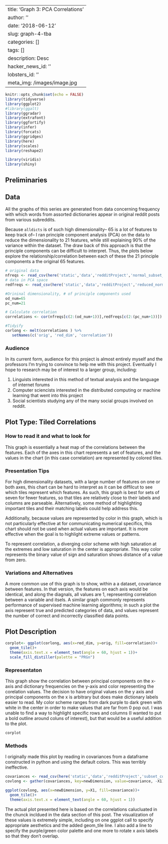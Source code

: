 
---
title: 'Graph 3: PCA Correlations '
author: ''
date: '2018-06-12'
slug: graph-4-tba
categories: []
tags: []
description: Desc
hacker_news_id: ''
lobsters_id: ''
meta_img: /images/image.jpg
---


```r
knitr::opts_chunk$set(echo = FALSE)
library(tidyverse) 
library(ggplot2)
#library(ggalt)
library(ggradar)
library(extrafont)
library(ggfortify)
library(infer)
library(forcats)
library(ggridges)
library(here)
library(scales)
library(reshape2)

library(viridis)
library(shiny)
```



## Preliminaries
## Data

All the graphs of this series are generated from data concerning frequency with which words from assorted dictionaries appear in original reddit posts from various subreddits. 

Because `alldicts` is of such high dimensionality-- 65 is a lot of features to keep track of-- I ran principle component analysis (PCA) on the data to reduce the dimensionality to 21 features, while still explaining 90% of the variance within the dataset. The draw back of this approach is that the principle components can be difficult to interpret. Thus, the plots below explore the relationship/correlation between each of these the 21 principle components a the original 65 features. 

```r
# original data
nfreqs <- read_csv(here('static','data','redditProject','normal_subset_freqs.csv'))
# data in PCA space
redfreqs <- read_csv(here('static','data','redditProject','reduced_normal_subset_freqs'))

#Orininal dimensionality, # of principle components used
od_num=65
pc_num=21

# Calculate correlation
correlations <- cor(nfreqs[c(2:(od_num+1))],redfreqs[c(2:(pc_num+1))])

#Tidyify
corlong <- melt(correlations ) %>% 
   setNames(c('orig', 'red_dim', 'correlation'))

```


### Audience

In its current form, audience for this project is almost entirely myself and the professors I'm trying to convince to help me with this project. Eventually I hope to research may be of interest to a larger group, including: 

1. Linguists interested in this method of textual analysis and the language of internet forums
1. Computer sciencists interested in the distributed computing or machine learning that went into this project
1. Social scientists studying any of the many social groups involved on reddit. 

## Plot Type: Tiled Correlations

### How to read it and what to look for 
This graph is essentially a heat map of the correlations between the features. Each of the axes in this chart represents a set of features, and the values in the chart (in this case correlation) are represented by colored tiles. 

### Presentation Tips
For high dimensionality datasets, with a large number of features on one or both axes, this chart can be hard to interpret as it can be diffilcut to see which tiles represent which features. As such, this graph is best for sets of seven for fewer features, so that tiles are relatively close to their labels and columns are parseable. Alternatively, some method of highlighting important tiles and their matching labels could help address this. 

Additionally, because values are represented by color in this graph, which is not particularly effective at for communicating numerical specifics, this chart should not be used when actual values are important. It is more effective when the goal is to highlight extreme values or patterns.

To represent correlation, a diverging color scheme with high saturation at the extremes and low saturation in the center is appropriate. This way color represents the binary value of sign and saturation shows distance of a value from zero. 

### Variations and Alternatives
A more common use of this graph is to show, within a a dataset, covariance between features. In that version, the features on each axis would be identical, and along the diagnals, all values are 1, representing correlation between a variable and itsels. A similar graph commonly represents performance of supervised machine learning algorithms; in such a plot the axis represent true and predicted categories of data, and values represent the number of correct and incorrectly classified data points. 

## Plot Description
```r
corplot<- ggplot(corlong, aes(x=red_dim, y=orig, fill=correlation))+
  geom_tile()+ 
  theme(axis.text.x = element_text(angle = 60, hjust = 1))+
  scale_fill_distiller(palette = "PRGn")
```

### Representaton 
This graph show the correlation between principal components on the x-axis and dictionary frequencies on the y-axis and color representing the corelation values. The decision to have original values on the y axis and principal components on the x is arbitrary but does make dictionary labels easier to read. My color scheme ranges from dark purple to dark green with white in the center in order to make values that are far from 0 pop out. I was unable to find a way to highlight specific rows and columns (I wanted to put a bold outline around coluns of interest), but that would be a useful addition to the plot. 

```r
corplot
```

### Methods

I originally made this plot by reading in covariances from a dataframe constructed in python and using the default colors. This was terribly ineffective. 

```r
covariances <- read_csv(here('static','data','redditProject','subset_covariance.csv'))
covlong <- gather(covariances, key=newDimension, value=covariance, -X1)

ggplot(covlong, aes(x=newDimension, y=X1, fill=covariance))+
  geom_tile()+
  theme(axis.text.x = element_text(angle = 60, hjust = 1))
```

The actual plot presented here is based on the correlations calucluated in the chunck incldued in the data section of this post. The visualization of these values is extremely simple, including on one ggplot call to specify appropriate aesthetics and the added geom_tile line. I also add a line to specify the purple/green color palette and one more to rotate x axis labels so that they don't overlap. 

```r

```
